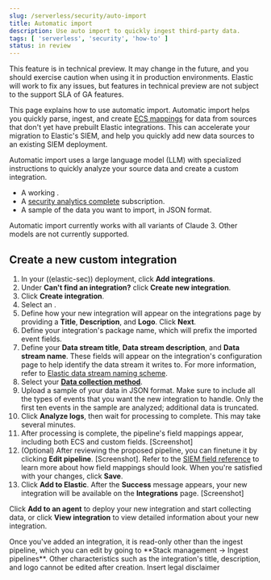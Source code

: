 ```yaml
---
slug: /serverless/security/auto-import
title: Automatic import
description: Use auto import to quickly ingest third-party data.
tags: [ 'serverless', 'security', 'how-to' ]
status: in review
---
```


<DocBadge template="technical preview" />

<DocCallOut title="Technical preview" color="warning">
This feature is in technical preview. It may change in the future, and you should exercise caution when using it in production environments. Elastic will work to fix any issues, but features in technical preview are not subject to the support SLA of GA features.
</DocCallOut>

This page explains how to use automatic import. Automatic import helps you quickly parse, ingest, and create [ECS mappings](https://www.elastic.co/elasticsearch/common-schema) for data from sources that don't yet have prebuilt Elastic integrations. This can accelerate your migration to Elastic's SIEM, and help you quickly add new data sources to an existing SIEM deployment.

Automatic import uses a large language model (LLM) with specialized instructions to quickly analyze your source data and create a custom integration. 

<DocCallOut title="Requirements">

- A working <DocLink slug="/serverless/security/connect-to-bedrock" text="Amazon Bedrock connector "/>.
- A [security analytics complete](https://www.elastic.co/pricing/serverless-security) subscription.
- A sample of the data you want to import, in JSON format. 

</DocCallOut>

<DocCallOut title="Recommended models">
Automatic import currently works with all variants of Claude 3. Other models are not currently supported.
</DocCallOut>


## Create a new custom integration

1. In your ((elastic-sec)) deployment, click **Add integrations**.
2. Under **Can't find an integration?** click **Create new integration**.
3. Click **Create integration**.
4. Select an <DocLink slug="/serverless/security/connect-to-bedrock" text="Amazon Bedrock connector"/>. 
5. Define how your new integration will appear on the integrations page by providing a **Title**, **Description**, and **Logo**.  Click **Next**.
6. Define your integration's package name, which will prefix the imported event fields. 
7. Define your **Data stream title**, **Data stream description**, and **Data stream name**. These fields will appear on the integration's configuration page to help identify the data stream it writes to. For more information, refer to [Elastic data stream naming scheme](https://www.elastic.co/blog/an-introduction-to-the-elastic-data-stream-naming-scheme).
8. Select your [**Data collection method**](https://www.elastic.co/guide/en/beats/filebeat/current/configuration-filebeat-options.html). 
9. Upload a sample of your data in JSON format. Make sure to include all the types of events that you want the new integration to handle. Only the first ten events in the sample are analyzed; additional data is truncated.
10. Click **Analyze logs**, then wait for processing to complete. This may take several minutes.
11. After processing is complete, the pipeline's field mappings appear, including both ECS and custom fields. \[Screenshot\]
12. (Optional) After reviewing the proposed pipeline, you can finetune it by clicking **Edit pipeline**. \[Screenshot\]. Refer to the [SIEM field reference](https://www.elastic.co/guide/en/security/current/siem-field-reference.html) to learn more about how field mappings should look. When you're satisfied with your changes, click **Save**. 
13. Click **Add to Elastic**. After the **Success** message appears, your new integration will be available on the **Integrations** page. \[Screenshot\] 

Click **Add to an agent** to deploy your new integration and start collecting data, or click **View integration** to view detailed information about your new integration. 

<DocCallOut title="Note">
Once you've added an integration, it is read-only other than the ingest pipeline, which you can edit by going to **Stack management → Ingest pipelines**. Other characteristics such as the integration's title, description, and logo cannot be edited after creation.
</DocCallOut>

<DocCallOut title="Important">
Insert legal disclaimer
</DocCallOut>




